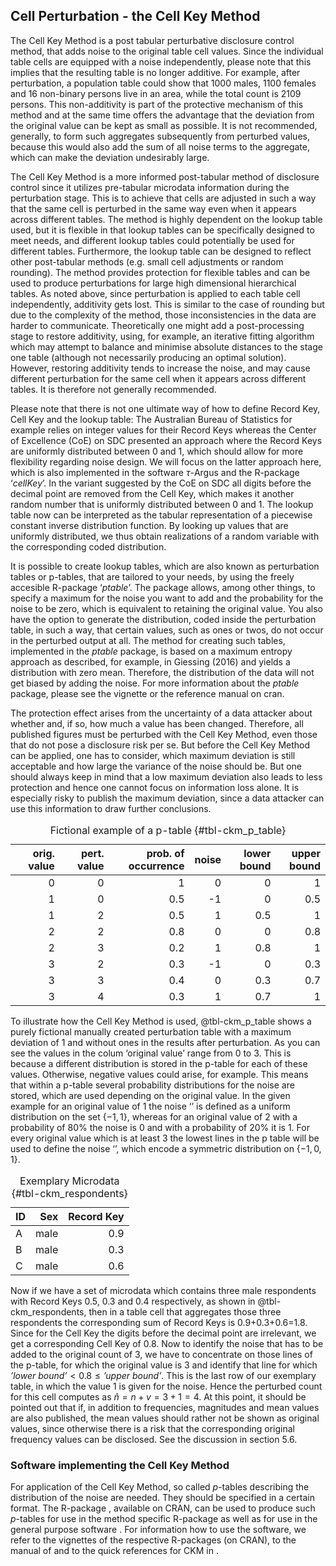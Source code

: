 
## Cell Perturbation - the Cell Key Method {#sec-CKM_freq}

The Cell Key Method is a post tabular perturbative disclosure control method, that adds noise to the original table cell values. Since the individual table cells are equipped with a noise independently, please note that this implies that the resulting table is no longer additive. For example, after perturbation, a population table could show that 1000 males, 1100 females and 16 non-binary persons live in an area, while the total count is 2109 persons. This non-additivity is part of the protective mechanism of this method and at the same time offers the advantage that the deviation from the original value can be kept as small as possible. It is not recommended, generally, to form such aggregates subsequently from perturbed values, because this would also add the sum of all noise terms to the aggregate, which can make the deviation undesirably large.

The Cell Key Method is a more informed post-tabular method of disclosure control since it utilizes pre-tabular microdata information during the perturbation stage. This is to achieve that cells are adjusted in such a way that the same cell is perturbed in the same way even when it appears across different tables. The method is highly dependent on the lookup table used, but it is flexible in that lookup tables can be specifically designed to meet needs, and different lookup tables could potentially be used for different tables. Furthermore, the lookup table can be designed to reflect other post-tabular methods (e.g. small cell adjustments or random rounding). The method provides protection for flexible tables and can be used to produce perturbations for large high dimensional hierarchical tables. 
As noted above, since perturbation is applied to each table cell independently, additivity gets lost. This is similar to the case of rounding but due to the complexity of the method, those inconsistencies in the data are harder to communicate. Theoretically one might add a post-processing stage to restore additivity, using, for example, an iterative fitting algorithm which may attempt to balance and minimise absolute distances to the stage one table (although not necessarily producing an optimal solution). However, restoring additivity tends to increase the noise, and may cause different perturbation for the same cell when it appears across different tables. It is therefore not generally recommended.

Please note that there is not one ultimate way of how to define Record Key, Cell Key and the lookup table: The Australian Bureau of Statistics for example relies on integer values for their Record Keys whereas the Center of Excellence (CoE) on SDC presented an approach where the Record Keys are uniformly distributed between 0 and 1, which should allow for more flexibility regarding noise design. We will focus on the latter approach here, which is also implemented in the software $\tau$-Argus and the R-package '*cellKey*'.
In the variant suggested by the CoE on SDC all digits before the decimal point are removed from the Cell Key, which makes it another random number that is uniformly distributed between 0 and 1. The lookup table now can be interpreted as the tabular representation of a piecewise constant inverse distribution function. By looking up values that are uniformly distributed, we thus obtain realizations of a random variable with the corresponding coded distribution.

It is possible to create lookup tables, which are also known as perturbation tables or p-tables, that are tailored to your needs, by using the freely accesible R-package '*ptable*'. The package allows, among other things, to specify a maximum for the noise you want to add and the probability for the noise to be zero, which is equivalent to retaining the original value. You also have the option to generate the distribution, coded inside the perturbation table, in such a way, that certain values, such as ones or twos, do not occur in the perturbed output at all. The method for creating such tables, implemented in the *ptable* package, is based on a maximum entropy approach as described, for example, in Giessing (2016) and yields a distribution with zero mean. Therefore, the distribution of the data will not get biased by adding the noise. 
For more information about the *ptable* package, please see the vignette or the reference manual on cran. 

The protection effect arises from the uncertainty of a data attacker about whether and, if so, how much a value has been changed. Therefore, all published figures must be perturbed with the Cell Key Method, even those that do not pose a disclosure risk\index{disclosure risk} per se. But before the Cell Key Method can be applied, one has to consider, which maximum deviation is still acceptable and how large the variance of the noise should be. But one should always keep in mind that a low maximum deviation also leads to less protection and hence one cannot focus on information loss alone. It is especially risky to publish the maximum deviation, since a data attacker can use this information to draw further conclusions.


| orig. value | pert. value | prob. of occurrence | noise | lower bound | upper bound |
|------------:|------------:|--------------------:|------:|------------:|------------:|
|           0 |           0 |                   1 |     0 |           0 |           1 |
| 1 | 0 | 0.5 | -1 | 0 | 0.5 |
| 1 | 2 | 0.5 | 1 | 0.5 | 1 |
| 2 | 2 | 0.8 | 0 | 0 | 0.8 |
| 2 | 3 | 0.2 | 1 | 0.8 | 1 |
| 3 | 2 | 0.3 | -1 | 0 | 0.3 |
| 3 | 3 | 0.4 | 0 | 0.3 | 0.7 |
| 3 | 4 | 0.3 | 1 | 0.7 | 1 |

: Fictional example of a p-table {#tbl-ckm_p_table}


To illustrate how the Cell Key Method is used, @tbl-ckm_p_table shows a purely fictional manually created perturbation table with a maximum deviation of 1 and without ones in the results after perturbation. As you can see the values in the colum ‘original value’ range from 0 to 3. This is because a different distribution is stored in the p-table for each of these values. Otherwise, negative values could arise, for example. This means that within a p-table several probability distributions for the noise are stored, which are used depending on the original value. In the given example for an original value of 1 the noise ‘\textit{v}’ is defined as a uniform distribution on the set $\lbrace -1,1\rbrace$, whereas for an original value of 2 with a probability of 80\% the noise is 0 and with a probability of 20\% it is 1. For every original value which is at least 3 the lowest lines in the p table  will be used to define the noise ‘\textit{v}’, which encode a symmetric distribution on $\lbrace -1,0,1\rbrace$.

| ID | Sex | Record Key |
|:---|----:|-----------:|
| A | male | 0.9 |
| B | male | 0.3 |
| C | male | 0.6 |

: Exemplary Microdata {#tbl-ckm_respondents}


Now if we have a set of microdata which contains three male respondents with Record Keys 0.5, 0.3 and 0.4 respectively, as shown in @tbl-ckm_respondents, then in a table cell that aggregates those three respondents the corresponding sum of Record Keys is 0.9+0.3+0.6=1.8. Since for the Cell Key the digits before the decimal point are irrelevant, we get a corresponding Cell Key of 0.8. Now to identify the noise that has to be added to the original count of 3, we have to concentrate on those lines of the p-table, for which the original value is 3 and identify that line for which $\textit{'lower bound'} < 0.8 \leq \textit{'upper bound'}$. This is the last row of our exemplary table, in which the value 1 is given for the noise. Hence the perturbed count for this cell computes as $\hat{n}=n+v=3+1 = 4$.
At this point, it should be pointed out that if, in addition to frequencies, magnitudes and mean values are also published, the mean values should rather not be shown as original values, since otherwise there is a risk that the corresponding original frequency values can be disclosed. See the discussion in section 5.6.


### Software implementing the Cell Key Method
For application of the Cell Key Method, so called $p$-tables describing the distribution of the noise are needed. They should be specified in a certain format. The R-package \texttt{ptable}, available on CRAN, can be used to produce such $p$-tables for use in the method specific R-package \texttt{cellKey} as well as for use in the general purpose software \targus.
For information how to use the software, we refer to the vignettes of the respective R-packages (on CRAN), to the manual of  \targus \cite{taumanual} and to the quick references for CKM in \targus \cite{QuickRefTau42x}.

